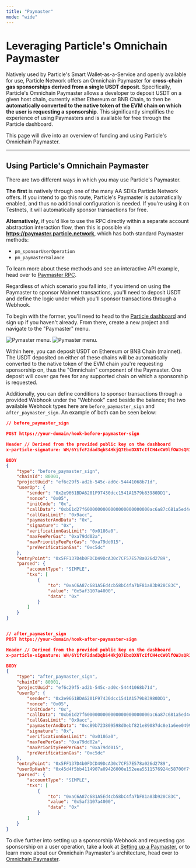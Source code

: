 ```yaml
---
title: "Paymaster"
mode: "wide"
---
```


# Leveraging Particle's Omnichain Paymaster

Natively used by Particle's Smart Wallet-as-a-Service and openly available for use, Particle Network offers an Omnichain Paymaster for **cross-chain gas sponsorships derived from a single USDT deposit**. Specifically, Particle's Omnichain Paymaster allows a developer to deposit USDT on a given host chain, currently either Ethereum or BNB Chain, to then be **automatically converted to the native token of the EVM chain on which the user is requesting a sponsorship**. This significantly simplifies the experience of using Paymasters and is available for free through the Particle dashboard.

This page will dive into an overview of funding and using Particle's Omnichain Paymaster.

***

## Using Particle's Omnichain Paymaster

There are two different ways in which you may use Particle's Paymaster.

**The first** is natively through one of the many AA SDKs Particle Network offers. If you intend to go this route, Particle's Paymaster is automatically enabled, and thus no additional configuration is needed. If you're using it on Testnets, it will automatically sponsor transactions for free.

**Alternatively,** if you'd like to use the RPC directly within a separate account abstraction interaction flow, then this is possible via  **https://paymaster.particle.network**, which has both standard Paymaster methods:

- `pm_sponsorUserOperation`
- `pm_paymasterBalance`

To learn more about these methods and see an interactive API example, head over to [Paymaster RPC](/api/aa/paymaster/paymasterbalance). 

Regardless of which scenario you fall into, if you intend on using the Paymaster to sponsor Mainnet transactions, you'll need to deposit USDT and define the logic under which you'll sponsor transactions through a Webhook. 

To begin with the former, you'll need to head to the [Particle dashboard](https://dashboard.particle.network) and sign up if you haven't already. From there, create a new project and navigate to the "Paymaster" menu.

<img
  className="block dark:hidden"
  src="/resources/quickstart/aa/images/paymaster.png"
  alt="Pymaster menu."
/>
<img
  className="hidden dark:block"
  src="/resources/quickstart/aa/images/paymaster.png"
  alt="Pymaster menu."
/>

Within here, you can deposit USDT on Ethereum or BNB Chain (mainnet). The USDT deposited on either of these chains will be automatically converted to the native token of the EVM chain you're requesting sponsorship on, thus the "Omnichain" component of the Paymaster. One deposit will cover gas fees for any supported chain on which a sponsorship is requested.

Additionally, you can define conditions to sponsor transactions through a provided Webhook under the "Webhook" card beside the balance; the two available Webhook types here are `before_paymaster_sign` and `after_paymaster_sign`. An example of both can be seen below:

```json JSON
// before_paymaster_sign

POST https://your-domain/hook-before-paymaster-sign

Header // Derived from the provided public key on the dashboard
x-particle-signature: WH/6YifcF2dad3qbS4HkjQ7EboDXNTcIfCH4cCW0lfOWJsQR1GPoHZpqtqr3XedAG3bi+RlTUGmetJiaiCqflr1+dWuXFsvrML7LNu2wWNDzlGAEM3iLwrdHl1vIZx6ftlbYyyQD4CHEBpDhbnrDn2IGj64dF8nmho4gc/PNQQUTBJL+Xy0MEHVLSNSDeRMA5/BhwFjiufvDqmW3verX/ynvUAVLnLiAWkVnN2aBF4TncsqV37W8EN3q2SILpdnbG2UWzeawg+0owtw9xgo4QXgqi8PfYrd3ta5PxjoenbUA7OBJtXt4R/TwYs8Vb+mggJ+ZbrJrVd45F8U9hNt7bQ==

BODY
{
    "type": "before_paymaster_sign",
    "chainId": 80001,
    "projectUuid": "ef6c29f5-ad2b-545c-ad0c-54441068b71d",
    "userOp": {
        "sender": "0x2e9661BDA6201F97430dcc1541A1579b83980DD1",
        "nonce": "0x05",
        "initCode": "0x",
        "callData": "0xb61d27f6000000000000000000000000ac6a87c681a5ed4cb58bc4fa7bf81a83b928c83c00000000000000000000000000000000000000000000000000005af3107a400000000000000000000000000000000000000000000000000000000000000000600000000000000000000000000000000000000000000000000000000000000000",
        "callGasLimit": "0x9acc",
        "paymasterAndData": "0x",
        "signature": "0x",
        "verificationGasLimit": "0x0186a0",
        "maxFeePerGas": "0xa79dd02a",
        "maxPriorityFeePerGas": "0xa79dd015",
        "preVerificationGas": "0xc5dc"
    },
    "entryPoint": "0x5FF137D4b0FDCD49DcA30c7CF57E578a026d2789",
    "parsed": {
        "accountType": "SIMPLE",
        "txs": [
            {
                "to": "0xaC6A87c681A5Ed4cb58bC4fa7bF81a83b928C83C",
                "value": "0x5af3107a4000",
                "data": "0x"
            }
        ]
    }
}


// after_paymaster_sign
POST https://your-domain/hook-after-paymaster-sign

Header // Derived from the provided public key on the dashboard
x-particle-signature: WH/6YifcF2dad3qbS4HkjQ7EboDXNTcIfCH4cCW0lfOWJsQR1GPoHZpqtqr3XedAG3bi+RlTUGmetJiaiCqflr1+dWuXFsvrML7LNu2wWNDzlGAEM3iLwrdHl1vIZx6ftlbYyyQD4CHEBpDhbnrDn2IGj64dF8nmho4gc/PNQQUTBJL+Xy0MEHVLSNSDeRMA5/BhwFjiufvDqmW3verX/ynvUAVLnLiAWkVnN2aBF4TncsqV37W8EN3q2SILpdnbG2UWzeawg+0owtw9xgo4QXgqi8PfYrd3ta5PxjoenbUA7OBJtXt4R/TwYs8Vb+mggJ+ZbrJrVd45F8U9hNt7bQ==

BODY
{
    "type": "after_paymaster_sign",
    "chainId": 80001,
    "projectUuid": "ef6c29f5-ad2b-545c-ad0c-54441068b71d",
    "userOp": {
        "sender": "0x2e9661BDA6201F97430dcc1541A1579b83980DD1",
        "nonce": "0x05",
        "initCode": "0x",
        "callData": "0xb61d27f6000000000000000000000000ac6a87c681a5ed4cb58bc4fa7bf81a83b928c83c00000000000000000000000000000000000000000000000000005af3107a400000000000000000000000000000000000000000000000000000000000000000600000000000000000000000000000000000000000000000000000000000000000",
        "callGasLimit": "0x9acc",
        "paymasterAndData": "0xc89b723809598d0ebf821e89087dc8e1a6ee04990000000000000000000000000000000000000000000000000000000065520368000000000000000000000000000000000000000000000000000000000000000053264ff4c95bfc05d0635b8745f698911a103d11e4995f2d532e931807800aa0313d269ef5824ea5d122af0b08e70c0777898add80e70fffbd81154760eac0991b",
        "signature": "0x",
        "verificationGasLimit": "0x0186a0",
        "maxFeePerGas": "0xa79dd02a",
        "maxPriorityFeePerGas": "0xa79dd015",
        "preVerificationGas": "0xc5dc"
    },
    "entryPoint": "0x5FF137D4b0FDCD49DcA30c7CF57E578a026d2789",
    "userOpHash": "0x45d4f5bb4114907a09426000e152eea5511576924d58700f7f2561f32a552476",
    "parsed": {
        "accountType": "SIMPLE",
        "txs": [
            {
                "to": "0xaC6A87c681A5Ed4cb58bC4fa7bF81a83b928C83C",
                "value": "0x5af3107a4000",
                "data": "0x"
            }
        ]
    }
}

```

To dive further into setting up a sponsorship Webhook and requesting gas sponsorship on a user operation, take a look at [Setting up a Paymaster](/resources/integrations/aa/paymaster), or to learn more about our Omnichain Paymaster's architecture, head over to [Omnichain Paymaster](/resources/wallet-abstraction/waas/omni-paymaster).